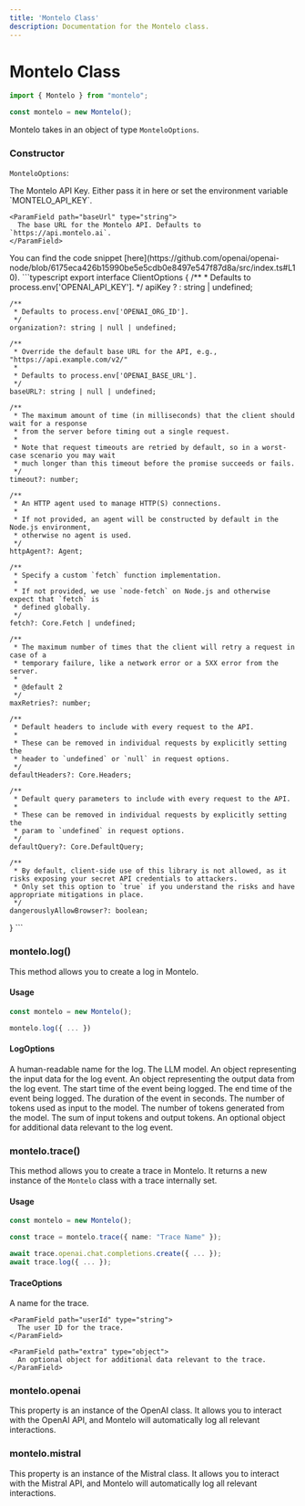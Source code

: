 ```yaml
---
title: 'Montelo Class'
description: Documentation for the Montelo class.
---
```


# Montelo Class

```typescript
import { Montelo } from "montelo";

const montelo = new Montelo();
```

Montelo takes in an object of type `MonteloOptions`.

### Constructor

`MonteloOptions`:

<ResponseField name="montelo" type="Montelo Client Options">
  <Expandable title="properties">
    <ParamField path="apiKey" type="string">
      The Montelo API Key. Either pass it in here or set the environment variable `MONTELO_API_KEY`.
    </ParamField>

    <ParamField path="baseUrl" type="string">
      The base URL for the Montelo API. Defaults to `https://api.montelo.ai`.
    </ParamField>
  </Expandable>
</ResponseField>

<ResponseField name="openai" type="OpenAI Client Options">
  <Expandable title="properties">
    You can find the code snippet
    [here](https://github.com/openai/openai-node/blob/6175eca426b15990be5e5cdb0e8497e547f87d8a/src/index.ts#L10).
    ```typescript
    export interface ClientOptions {
    /**
     * Defaults to process.env['OPENAI_API_KEY'].
     */
    apiKey ? : string | undefined;

    /**
     * Defaults to process.env['OPENAI_ORG_ID'].
     */
    organization?: string | null | undefined;

    /**
     * Override the default base URL for the API, e.g., "https://api.example.com/v2/"
     *
     * Defaults to process.env['OPENAI_BASE_URL'].
     */
    baseURL?: string | null | undefined;

    /**
     * The maximum amount of time (in milliseconds) that the client should wait for a response
     * from the server before timing out a single request.
     *
     * Note that request timeouts are retried by default, so in a worst-case scenario you may wait
     * much longer than this timeout before the promise succeeds or fails.
     */
    timeout?: number;

    /**
     * An HTTP agent used to manage HTTP(S) connections.
     *
     * If not provided, an agent will be constructed by default in the Node.js environment,
     * otherwise no agent is used.
     */
    httpAgent?: Agent;

    /**
     * Specify a custom `fetch` function implementation.
     *
     * If not provided, we use `node-fetch` on Node.js and otherwise expect that `fetch` is
     * defined globally.
     */
    fetch?: Core.Fetch | undefined;

    /**
     * The maximum number of times that the client will retry a request in case of a
     * temporary failure, like a network error or a 5XX error from the server.
     *
     * @default 2
     */
    maxRetries?: number;

    /**
     * Default headers to include with every request to the API.
     *
     * These can be removed in individual requests by explicitly setting the
     * header to `undefined` or `null` in request options.
     */
    defaultHeaders?: Core.Headers;

    /**
     * Default query parameters to include with every request to the API.
     *
     * These can be removed in individual requests by explicitly setting the
     * param to `undefined` in request options.
     */
    defaultQuery?: Core.DefaultQuery;

    /**
     * By default, client-side use of this library is not allowed, as it risks exposing your secret API credentials to attackers.
     * Only set this option to `true` if you understand the risks and have appropriate mitigations in place.
     */
    dangerouslyAllowBrowser?: boolean;
  }
    ```
  </Expandable>
</ResponseField>

### montelo.log()

This method allows you to create a log in Montelo.

#### Usage
```typescript
const montelo = new Montelo();

montelo.log({ ... })
```

#### LogOptions

<ResponseField name="LogInput" type="object">
  <Expandable title="properties">
    <ParamField path="name" type="string">
      A human-readable name for the log.
    </ParamField>
    <ParamField path="model" type="string">
      The LLM model.
    </ParamField>
    <ParamField path="input" type="object">
      An object representing the input data for the log event.
    </ParamField>
    <ParamField path="output" type="object">
      An object representing the output data from the log event.
    </ParamField>
    <ParamField path="startTime" type="string">
      The start time of the event being logged.
    </ParamField>
    <ParamField path="endTime" type="string">
      The end time of the event being logged.
    </ParamField>
    <ParamField path="duration" type="number">
      The duration of the event in seconds.
    </ParamField>
    <ParamField path="inputTokens" type="number">
      The number of tokens used as input to the model.
    </ParamField>
    <ParamField path="outputTokens" type="number">
      The number of tokens generated from the model.
    </ParamField>
    <ParamField path="totalTokens" type="number">
      The sum of input tokens and output tokens.
    </ParamField>
    <ParamField path="extra" type="object">
      An optional object for additional data relevant to the log event.
    </ParamField>
  </Expandable>
</ResponseField>


### montelo.trace()

This method allows you to create a trace in Montelo.
It returns a new instance of the `Montelo` class with a trace internally set.

#### Usage
```typescript
const montelo = new Montelo();

const trace = montelo.trace({ name: "Trace Name" });

await trace.openai.chat.completions.create({ ... });
await trace.log({ ... });
```

#### TraceOptions

<ResponseField name="object" type="TraceOptions">
  <Expandable title="properties">
    <ParamField path="name" type="string" required>
      A name for the trace.
    </ParamField>

    <ParamField path="userId" type="string">
      The user ID for the trace.
    </ParamField>

    <ParamField path="extra" type="object">
      An optional object for additional data relevant to the trace.
    </ParamField>
  </Expandable>
</ResponseField>

### montelo.openai

This property is an instance of the OpenAI class. It allows you to interact with the OpenAI API, and Montelo will automatically log all relevant interactions.

### montelo.mistral

This property is an instance of the Mistral class. It allows you to interact with the Mistral API, and Montelo will automatically log all relevant interactions.
